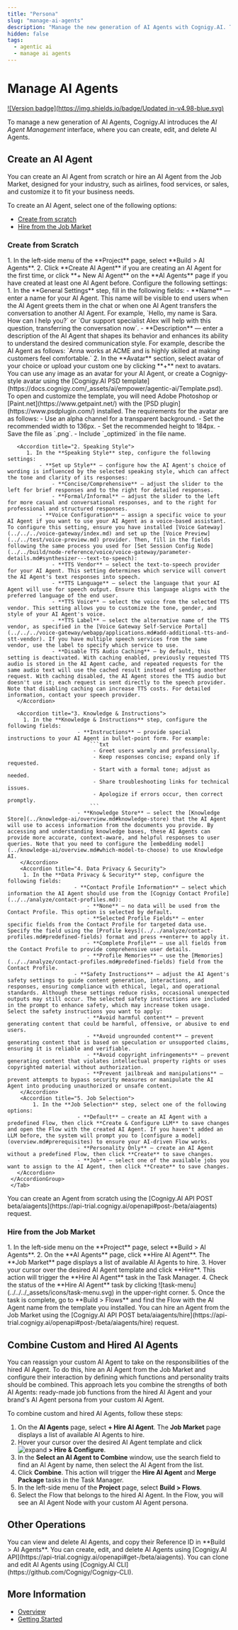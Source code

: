 ```yaml
---
title: "Persona"
slug: "manage-ai-agents"
description: "Manage the new generation of AI Agents with Cognigy.AI. The AI Agent Management interface lets you create, edit, and delete AI Agents."
hidden: false
tags:
  - agentic ai
  - manage ai agents
---
```


# Manage AI Agents

[![Version badge](https://img.shields.io/badge/Updated in-v4.98-blue.svg)](../../../release-notes/4.98.md)

To manage a new generation of AI Agents, Cognigy.AI introduces the _AI Agent Management_ interface,
where you can create, edit, and delete AI Agents.

## Create an AI Agent

You can create an AI Agent from scratch or hire an AI Agent from the Job Market, designed for your industry, such as airlines, food services, or sales, and customize it to fit your business needs.

To create an AI Agent, select one of the following options:

- [Create from scratch](#create-from-scratch)
- [Hire from the Job Market](#hire-from-the-job-market)

### Create from Scratch

<Tabs>
  <Tab title="GUI">
      1. In the left-side menu of the **Project** page, select **Build > AI Agents**.
      2. Click **Create AI Agent** if you are creating an AI Agent for the first time, or click **+ New AI Agent** on the **AI Agents** page if you have created at least one AI Agent before. Configure the following settings:
     <AccordionGroup>
       <Accordion title="1. General Setting">
          1. In the **General Settings** step, fill in the following fields:
              - **Name** — enter a name for your AI Agent. This name will be visible to end users when the AI Agent greets them in the chat or when one AI Agent transfers the conversation to another AI Agent. For example, `Hello, my name is Sara. How can I help you?` or `Our support specialist Alex will help with this question, transferring the conversation now`.
              - **Description** — enter a description of the AI Agent that shapes its behavior and enhances its ability to understand the desired communication style. For example, describe the AI Agent as follows: `Anna works at ACME and is highly skilled at making customers feel comfortable.`
          2. In the **Avatar** section, select avatar of your choice or upload your custom one by clicking **+** next to avatars.
             You can use any image as an avatar for your AI Agent, or create a Cognigy-style avatar using the [Cognigy.AI PSD template](https://docs.cognigy.com/_assets/ai/empower/agentic-ai/Template.psd). To open and customize the template, you will need Adobe Photoshop or [Paint.net](https://www.getpaint.net/) with the [PSD plugin](https://www.psdplugin.com/) installed. The requirements for the avatar are as follows:
              - Use an alpha channel for a transparent background.
              - Set the recommended width to 136px.
              - Set the recommended height to 184px.
              - Save the file as `.png`.
              - Include `_optimized` in the file name.
       </Accordion>

       <Accordion title="2. Speaking Style">
          1. In the **Speaking Style** step, configure the following settings:
              - **Set up Style** — configure how the AI Agent's choice of wording is influenced by the selected speaking style, which can affect the tone and clarity of its responses:
                  - **Concise/Comprehensive** — adjust the slider to the left for brief responses and to the right for detailed responses.
                  - **Formal/Informal** — adjust the slider to the left for more casual and conversational responses, and to the right for professional and structured responses.
              - **Voice Configuration** — assign a specific voice to your AI Agent if you want to use your AI Agent as a voice-based assistant. To configure this setting, ensure you have installed [Voice Gateway](../../../voice-gateway/index.md) and set up the [Voice Preview](../../test/voice-preview.md) provider. Then, fill in the fields following the same process you used for [Set Session Config Node](../../build/node-reference/voice/voice-gateway/parameter-details.md#synthesizer---text-to-speech):
                  - **TTS Vendor** — select the text-to-speech provider for your AI Agent. This setting determines which service will convert the AI Agent's text responses into speech.
                  - **TTS Language** — select the language that your AI Agent will use for speech output. Ensure this language aligns with the preferred language of the end user.
                  - **TTS Voice** — select the voice from the selected TTS vendor. This setting allows you to customize the tone, gender, and style of your AI Agent's voice.
                  - **TTS Label** — select the alternative name of the TTS vendor, as specified in the [Voice Gateway Self-Service Portal](../../../voice-gateway/webapp/applications.md#add-additional-tts-and-stt-vendor). If you have multiple speech services from the same vendor, use the label to specify which service to use.
                  - **Disable TTS Audio Caching** — by default, this setting is deactivated. With caching enabled, previously requested TTS audio is stored in the AI Agent cache, and repeated requests for the same audio text will use the cached result instead of sending another request. With caching disabled, the AI Agent stores the TTS audio but doesn't use it; each request is sent directly to the speech provider. Note that disabling caching can increase TTS costs. For detailed information, contact your speech provider.
       </Accordion>

       <Accordion title="3. Knowledge & Instructions">
         1. In the **Knowledge & Instructions** step, configure the following fields:
                          - **Instructions** — provide special instructions to your AI Agent in bullet-point form. For example:
                              ```txt
                               - Greet users warmly and professionally.
                               - Keep responses concise; expand only if requested.
                               - Start with a formal tone; adjust as needed.
                               - Share troubleshooting links for technical issues.
                               - Apologize if errors occur, then correct promptly.
                              ```
                          - **Knowledge Store** — select the [Knowledge Store](../knowledge-ai/overview.md#knowledge-store) that the AI Agent will use to access information from the documents you provide. By accessing and understanding knowledge bases, these AI Agents can provide more accurate, context-aware, and helpful responses to user queries. Note that you need to configure the [embedding model](../knowledge-ai/overview.md#which-model-to-choose) to use Knowledge AI.
        </Accordion>
        <Accordion title="4. Data Privacy & Security">
         1. In the **Data Privacy & Security** step, configure the following fields:
                         - **Contact Profile Information** — select which information the AI Agent should use from the [Cognigy Contact Profile](../../analyze/contact-profiles.md):
                             - **None** — no data will be used from the Contact Profile. This option is selected by default.
                             - **Selected Profile Fields** — enter specific fields from the Contact Profile for targeted data use. Specify the field using the [Profile keys](../../analyze/contact-profiles.md#predefined-fields) format and press ++enter++ to apply it.
                             - **Complete Profile** — use all fields from the Contact Profile to provide comprehensive user details.
                             - **Profile Memories** — use the [Memories](../../analyze/contact-profiles.md#predefined-fields) field from the Contact Profile.
                         - **Safety Instructions** — adjust the AI Agent's safety settings to guide content generation, interactions, and responses, ensuring compliance with ethical, legal, and operational standards. Although these settings reduce risks, occasional unexpected outputs may still occur. The selected safety instructions are included in the prompt to enhance safety, which may increase token usage. Select the safety instructions you want to apply:
                             - **Avoid harmful content** — prevent generating content that could be harmful, offensive, or abusive to end users.
                             - **Avoid ungrounded content** — prevent generating content that is based on speculation or unsupported claims, ensuring it is reliable and verifiable.
                             - **Avoid copyright infringements** — prevent generating content that violates intellectual property rights or uses copyrighted material without authorization.
                             - **Prevent jailbreak and manipulations** — prevent attempts to bypass security measures or manipulate the AI Agent into producing unauthorized or unsafe content.
        </Accordion>
        <Accordion title="5. Job Selection">
            1. In the **Job Selection** step, select one of the following options:
                          - **Default** — create an AI Agent with a predefined Flow, then click **Create & Configure LLM** to save changes and open the Flow with the created AI Agent. If you haven't added an LLM before, the system will prompt you to [configure a model](overview.md#prerequisites) to ensure your AI-driven Flow works.
                          - **Personality Only** — create an AI Agent without a predefined Flow, then click **Create** to save changes.
                          - **Job** — select one of the available jobs you want to assign to the AI Agent, then click **Create** to save changes.
       </Accordion>
     </AccordionGroup>
     </Tab>
  <Tab title="API">
     You can create an Agent from scratch using the [Cognigy.AI API POST beta/aiagents](https://api-trial.cognigy.ai/openapi#post-/beta/aiagents) request.
  </Tab>
</Tabs>

### Hire from the Job Market

<Tabs>
  <Tab title="GUI">
        1. In the left-side menu on the **Project** page, select **Build > AI Agents**.
        2. On the **AI Agents** page, click **Hire AI Agent**. The **Job Market** page displays a list of available AI Agents to hire.
        3. Hover your cursor over the desired AI Agent template and click **Hire**. This action will trigger the **Hire AI Agent** task in the Task Manager.
        4. Check the status of the **Hire AI Agent** task by clicking ![task-menu](../../../_assets/icons/task-menu.svg) in the upper-right corner.
        5. Once the task is complete, go to **Build > Flows**  and find the Flow with the AI Agent name from the template you installed.
  </Tab>
  <Tab title="API">
    You can hire an Agent from the Job Market using the [Cognigy.AI API POST beta/aiagents/hire](https://api-trial.cognigy.ai/openapi#post-/beta/aiagents/hire) request.
  </Tab>
</Tabs>

## Combine Custom and Hired AI Agents

You can reassign your custom AI Agent to take on the responsibilities of the hired AI Agent.
To do this, hire an AI Agent from the Job Market
and configure their interaction by defining which functions and personality traits should be combined.
This approach lets you combine the strengths of both AI Agents: ready-made job functions from the hired AI Agent and your brand's AI Agent persona from your custom AI Agent.

To combine custom and hired AI Agents, follow these steps:

1. On the **AI Agents** page, select **+ Hire AI Agent**. The **Job Market** page displays a list of available AI Agents to hire.
2. Hover your cursor over the desired AI Agent template and click ![expand](../../../_assets/icons/expand.svg) **> Hire & Configure**.
3. In the **Select an AI Agent to Combine** window, use the search field to find an AI Agent by name, then select the AI Agent from the list.
4. Click **Combine**. This action will trigger the **Hire AI Agent** and **Merge Package** tasks in the Task Manager.
5. In the left-side menu of the **Project** page, select **Build > Flows**.
6. Select the Flow that belongs to the hired AI Agent. In the Flow, you will see an AI Agent Node with your custom AI Agent persona.

## Other Operations

<Tabs>
  <Tab title="GUI">
    You can view and delete AI Agents, and copy their Reference ID in **Build > AI Agents**.
  </Tab>
  <Tab title="API">
    You can create, edit, and delete AI Agents using [Cognigy.AI API](https://api-trial.cognigy.ai/openapi#get-/beta/aiagents).
  </Tab>
  <Tab title="CLI">
    You can clone and edit AI Agents using [Cognigy.AI CLI](https://github.com/Cognigy/Cognigy-CLI).
  </Tab>
</Tabs>

## More Information

- [Overview](overview.md)
- [Getting Started](getting-started.md)
